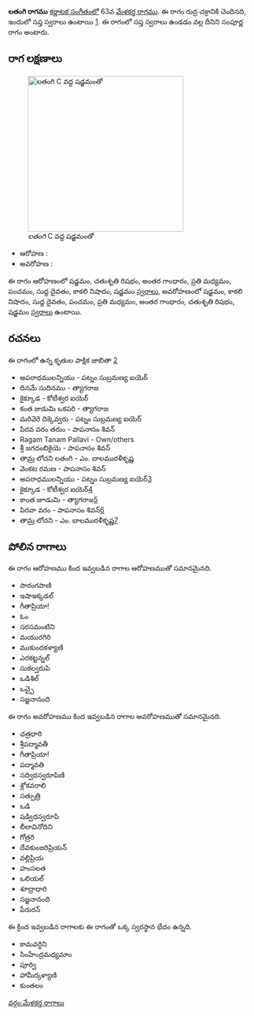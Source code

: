 {{Infobox ragam
	| name          	= లతంగి
	| synonym	    	= 
	| mela          	= 63
	| chakra        	= రుద్ర
	| janaka        	= 
	| type          	= సంపూర్ణ
	| arohanam      	= {{svaraC|S|R2|G3|M2|P|D1|N3|S'}} 
	| avarohanam    	= {{svaraC|S'|N3|D1|P|M2|G3|R2|S}}
	| jeeva         	=
	| chhaya        	=
	| nyasa         	=
	| vishesha      	= 
	| equivalent  		= 
}}
{{కర్ణాటక సంగీత రాగాలు}}
'''లతంగి రాగము''' [[కర్ణాటక సంగీతం]]లో 63వ [[మేళకర్త రాగము]]. ఈ రాగం రుద్ర చక్రానికి చెందినది, ఇందులో సప్త స్వరాలు ఉంటాయి [https://en.wikipedia.org/wiki/Melakarta]. ఈ రాగంలో సప్త స్వరాలు ఉండడం వల్ల దీనిని సంపూర్ణ రాగం అంటారు.


==రాగ లక్షణాలు==
[[Image:latangi_kb2wiki.png|thumb|right|316px|''లతంగి'' C వద్ద షడ్జమంతో]]

* ఆరోహణ : {{svaraC|S|R2|G3|M2|P|D1|N3|S'}} 
* అవరోహణ : {{svaraC|S'|N3|D1|P|M2|G3|R2|S}}

ఈ రాగం ఆరోహణంలో షడ్జమం, చతుశృతి రిషభం, అంతర గాంధారం, ప్రతి మధ్యమం, పంచమం, సుద్ద దైవతం, కాకలి  నిషాదం, షడ్జమం [[స్వరాలు]], అవరోహణంలో షడ్జమం, కాకలి  నిషాదం, సుద్ద దైవతం, పంచమం, ప్రతి మధ్యమం, అంతర గాంధారం, చతుశృతి రిషభం, షడ్జమం [[స్వరాలు]] ఉంటాయి.

==రచనలు==
ఈ రాగంలో ఉన్న కృతుల పాక్షిక జాబితా [https://github.com/ssrihari/ragavardhini/blob/master/ragas/kritis.psv]
* అపరాధములన్నియు - పట్నం సుబ్రమణ్య ఐయెర్
* దినమే సుదినము - త్యాగరాజ
* కైక్కూడ - కోటీశ్వర ఐయెర్
* కంత  జుడుమి ఒకపరి - త్యాగరాజ
* మరివెరె దిక్కెవ్వరు - పట్నం సుబ్రమణ్య ఐయెర్
* పిరవ వరం తరుం - పాపనాసం  శివన్
* Ragam Tanam Pallavi - Own/others
* శ్రీ జగదంబికైయె - పాపనాసం  శివన్
* తామ్ర  లోచని లతంగి - ఎం. బాలమురళీకృష్ణ
* వెంకట రమణ - పాపనాసం  శివన్
* అపరాధములన్నియు - పట్నం సుబ్రమణ్య ఐయెర్[http://www.karnatik.com/c1754.shtml]
* కైక్కూడ - కోటీశ్వర ఐయెర్[http://www.karnatik.com/c1851.shtml]
* కాంత జూడుమి - త్యాగరాజ[http://www.karnatik.com/c2390.shtml]
* పిరవా వరం - పాపనాసం  శివన్[http://www.karnatik.com/c1434.shtml]
* తామ్ర లోచని - ఎం. బాలమురళీకృష్ణ[http://www.karnatik.com/c1238.shtml]




==పోలిన రాగాలు==
ఈ రాగం ఆరోహణము కింద ఇవ్వబడిన రాగాల ఆరోహణముతో సమానమైనది.
* సారంగపాణి
* ఇషాఇక్కడల్
* గీతాప్రియా!
* ఓం
* సరసమంటిని
* మయురగిరి
* ముకుందకళ్యాణి
* ఎరకట్టన్నల్
* సుకల్వరుపి
*  ఒడిశిల్
* ఒచ్చై
* సజ్జనానంది

ఈ రాగం అవరోహణము కింద ఇవ్వబడిన రాగాల అవరోహణముతో సమానమైనది.
*  ఛత్రధారి
* శ్రీపద్మావతీ
* గీతాప్రియా!
* పద్మావతి
* సద్విదస్వరూపిణి
* శ్లోకవరాలి
* సత్పుత్రి
* ఒడి
* షడ్విధస్వరూపి
* లీలావినోదిని
* గోత్రరి
* దేవకుంజరిప్రియన్
* వల్లిప్రియ
* హంసలత
* ఒలియల్
* శూద్రాధారి
* సజ్జనానంది
*  పేరురన్

ఈ క్రింద ఇవ్వబడిన రాగాలకు ఈ రాగంతో ఒక్క స్వరస్థాన భేదం ఉన్నది.
* కామవర్ధిని
* సింహేంద్రమధ్యమాం
* పూర్వి
*  హామీర్కళ్యాణి
* కుంతలం



[[వర్గం:మేళకర్త రాగాలు]]